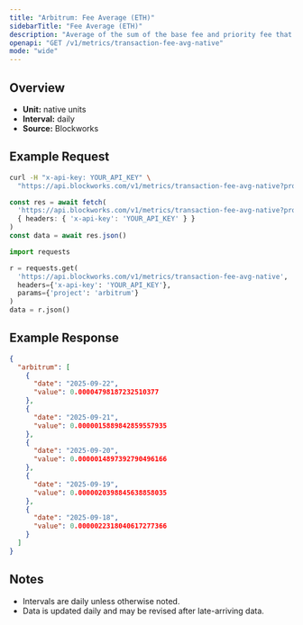 ```yaml
---
title: "Arbitrum: Fee Average (ETH)"
sidebarTitle: "Fee Average (ETH)"
description: "Average of the sum of the base fee and priority fee that day in native chain token"
openapi: "GET /v1/metrics/transaction-fee-avg-native"
mode: "wide"
---
```


## Overview

- **Unit:** native units
- **Interval:** daily
- **Source:** Blockworks

## Example Request

<CodeGroup>

```bash cURL
curl -H "x-api-key: YOUR_API_KEY" \
  "https://api.blockworks.com/v1/metrics/transaction-fee-avg-native?project=arbitrum"
```

```typescript TypeScript
const res = await fetch(
  'https://api.blockworks.com/v1/metrics/transaction-fee-avg-native?project=arbitrum',
  { headers: { 'x-api-key': 'YOUR_API_KEY' } }
)
const data = await res.json()
```

```python Python
import requests

r = requests.get(
  'https://api.blockworks.com/v1/metrics/transaction-fee-avg-native',
  headers={'x-api-key': 'YOUR_API_KEY'},
  params={'project': 'arbitrum'}
)
data = r.json()
```

</CodeGroup>

## Example Response

```json
{
  "arbitrum": [
    {
      "date": "2025-09-22",
      "value": 0.00004798187232510377
    },
    {
      "date": "2025-09-21",
      "value": 0.0000015889842859557935
    },
    {
      "date": "2025-09-20",
      "value": 0.0000014897392790496166
    },
    {
      "date": "2025-09-19",
      "value": 0.0000020398845638858035
    },
    {
      "date": "2025-09-18",
      "value": 0.0000022318040617277366
    }
  ]
}
```

## Notes
- Intervals are daily unless otherwise noted.
- Data is updated daily and may be revised after late-arriving data.